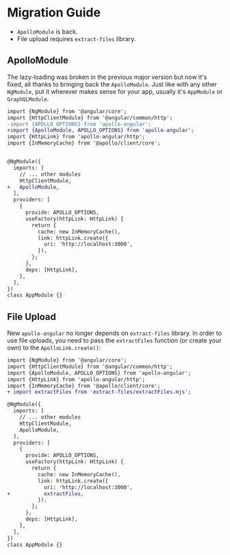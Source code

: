 # Migration Guide

- `ApolloModule` is back.
- File upload requires `extract-files` library.

## ApolloModule

The lazy-loading was broken in the previous major version but now it's fixed, all thanks to bringing back the `ApolloModule`.
Just like with any other `NgModule`, put it wherever makes sense for your app, usually it's `AppModule` or `GraphQLModule`.

```diff language="typescript"
import {NgModule} from '@angular/core';
import {HttpClientModule} from '@angular/common/http';
-import {APOLLO_OPTIONS} from 'apollo-angular';
+import {ApolloModule, APOLLO_OPTIONS} from 'apollo-angular';
import {HttpLink} from 'apollo-angular/http';
import {InMemoryCache} from '@apollo/client/core';


@NgModule({
  imports: [
    // ... other modules
    HttpClientModule,
+   ApolloModule,
  ],
  providers: [
    {
      provide: APOLLO_OPTIONS,
      useFactory(httpLink: HttpLink) {
        return {
          cache: new InMemoryCache(),
          link: httpLink.create({
            uri: 'http://localhost:3000',
          }),
        };
      },
      deps: [HttpLink],
    },
  ],
})
class AppModule {}
```


## File Upload

New `apollo-angular` no longer depends on `extract-files` library. In order to use file uploads, you need to pass the `extractFiles` function (or create your own) to the `ApolloLink.create()`:

```diff language="typescript"
import {NgModule} from '@angular/core';
import {HttpClientModule} from '@angular/common/http';
import {ApolloModule, APOLLO_OPTIONS} from 'apollo-angular';
import {HttpLink} from 'apollo-angular/http';
import {InMemoryCache} from '@apollo/client/core';
+ import extractFiles from 'extract-files/extractFiles.mjs';

@NgModule({
  imports: [
    // ... other modules
    HttpClientModule,
    ApolloModule,
  ],
  providers: [
    {
      provide: APOLLO_OPTIONS,
      useFactory(httpLink: HttpLink) {
        return {
          cache: new InMemoryCache(),
          link: httpLink.create({
            uri: 'http://localhost:3000',
+           extractFiles,
          }),
        };
      },
      deps: [HttpLink],
    },
  ],
})
class AppModule {}
```
